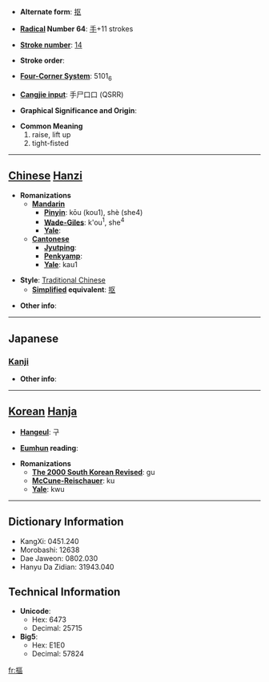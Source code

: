 * '''Alternate form''': [[抠]]

* '''[[Wiktionary:Chinese radical index| Radical]] Number 64''': [[Wiktionary:Chinese radical index 手|手]]+11 strokes

* '''[[Wiktionary:Chinese total strokes index|Stroke number]]''': [[Wiktionary:Chinese total strokes index 14|14]]

* '''Stroke order''': 

* '''[[Wiktionary:Chinese four corner index|Four-Corner System]]''': 5101<sub>6</sub>

* '''[[Wiktionary:Chinese Cangjie index|Cangjie input]]''': 手尸口口 (QSRR)

* '''Graphical Significance and Origin''': 

* '''Common Meaning'''
*#raise, lift up
*# tight-fisted


----

== [[Chinese]] [[Hanzi]] ==

* '''Romanizations'''
** '''[[Mandarin]]'''
*** '''[[Pinyin]]''': kōu (kou1), shè (she4)
*** '''[[Wade-Giles]]''': k'ou<sup>1</sup>, she<sup>4</sup>
*** '''[[Yale]]''': 
** '''[[Cantonese]]'''
*** '''[[Jyutping]]''':
*** '''[[Penkyamp]]''': 
*** '''[[Yale]]''': kau1

* '''Style''': [[Traditional Chinese]] 
** '''[[Simplified Chinese|Simplified]] equivalent''': [[抠]]

* '''Other info''': 

----

==Japanese==
===[[Kanji]]===
{{kanji|on readings=[[こう]] (kō), [[く]] (ku), [[おう]] (ō), [[う]] (u)|kun readings=[[ひろう]] (hirou)}}

* '''Other info''':  

----

== [[Korean]] [[Hanja]] ==

* '''[[Hangeul]]''': 구

* '''[[Eumhun]] reading''': 

* '''Romanizations'''
** '''[[The 2000 South Korean Revised Romanization|The 2000 South Korean Revised]]''': gu
** '''[[McCune-Reischauer]]''': ku
** '''[[Yale]]''': kwu

----

== Dictionary Information ==

* KangXi: 0451.240
* Morobashi: 12638
* Dae Jaweon: 0802.030
* Hanyu Da Zidian: 31943.040

== Technical Information ==

* '''Unicode''':
** Hex: 6473
** Decimal: 25715
* '''Big5''':
** Hex: E1E0
** Decimal: 57824

[[fr:摳]]